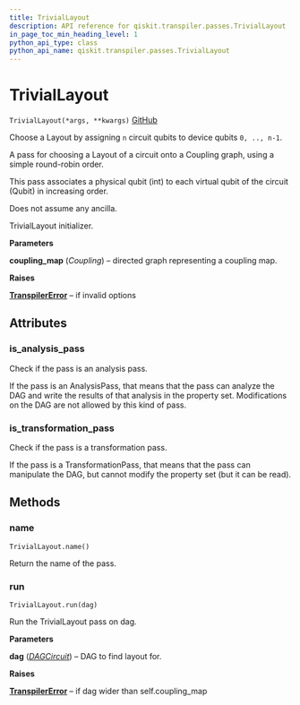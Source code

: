 ```yaml
---
title: TrivialLayout
description: API reference for qiskit.transpiler.passes.TrivialLayout
in_page_toc_min_heading_level: 1
python_api_type: class
python_api_name: qiskit.transpiler.passes.TrivialLayout
---
```


# TrivialLayout

<span id="qiskit.transpiler.passes.TrivialLayout" />

`TrivialLayout(*args, **kwargs)` [GitHub](https://github.com/qiskit/qiskit/tree/stable/0.14/qiskit/transpiler/passes/layout/trivial_layout.py "view source code")

Choose a Layout by assigning `n` circuit qubits to device qubits `0, .., n-1`.

A pass for choosing a Layout of a circuit onto a Coupling graph, using a simple round-robin order.

This pass associates a physical qubit (int) to each virtual qubit of the circuit (Qubit) in increasing order.

Does not assume any ancilla.

TrivialLayout initializer.

**Parameters**

**coupling\_map** (*Coupling*) – directed graph representing a coupling map.

**Raises**

[**TranspilerError**](qiskit.transpiler.TranspilerError "qiskit.transpiler.TranspilerError") – if invalid options

## Attributes

### is\_analysis\_pass

Check if the pass is an analysis pass.

If the pass is an AnalysisPass, that means that the pass can analyze the DAG and write the results of that analysis in the property set. Modifications on the DAG are not allowed by this kind of pass.

### is\_transformation\_pass

Check if the pass is a transformation pass.

If the pass is a TransformationPass, that means that the pass can manipulate the DAG, but cannot modify the property set (but it can be read).

## Methods

### name

<span id="qiskit.transpiler.passes.TrivialLayout.name" />

`TrivialLayout.name()`

Return the name of the pass.

### run

<span id="qiskit.transpiler.passes.TrivialLayout.run" />

`TrivialLayout.run(dag)`

Run the TrivialLayout pass on dag.

**Parameters**

**dag** ([*DAGCircuit*](qiskit.dagcircuit.DAGCircuit "qiskit.dagcircuit.DAGCircuit")) – DAG to find layout for.

**Raises**

[**TranspilerError**](qiskit.transpiler.TranspilerError "qiskit.transpiler.TranspilerError") – if dag wider than self.coupling\_map

